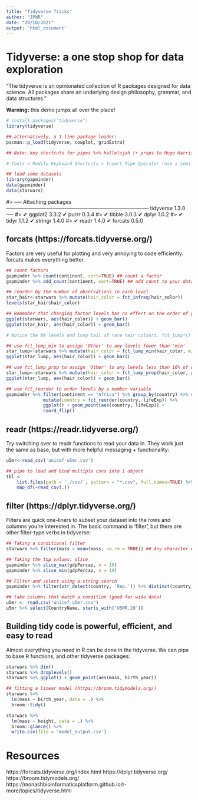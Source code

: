 ```yaml
---
title: "Tidyverse Tricks"
author: "JPWR"
date: "20/10/2021"
output: 'html_document'
---
```


# Tidyverse: a one stop shop for data exploration

"The tidyverse is an opinionated collection of R packages designed for data science. All packages share an underlying design philosophy, grammar, and data structures."

**Warning:** this demo jumps all over the place!

```r
# install.packages("tidyverse")
library(tidyverse)

## alternatively, a 1-line package loader:
pacman::p_load(tidyverse, cowplot, gridExtra)

## Note: key shortcuts for pipes %>% hallelujah (+ props to Hugo Harrison)

# Tools > Modify Keyboard Shortcuts > Insert Pipe Operator (use a semi-colon)

## load some datasets
library(gapminder)
data(gapminder)
data(starwars)
```


#> ── Attaching packages ─────────────────────────────────────── tidyverse 1.3.0 ──
#> ✔ ggplot2 3.3.2     ✔ purrr   0.3.4
#> ✔ tibble  3.0.3     ✔ dplyr   1.0.2
#> ✔ tidyr   1.1.2     ✔ stringr 1.4.0
#> ✔ readr   1.4.0     ✔ forcats 0.5.0

## forcats (https://forcats.tidyverse.org/)

Factors are very useful for plotting and very annoying to code efficiently. forcats makes everything better.

```r
## count factors
gapminder %>% count(continent, sort=TRUE) ## count a factor
gapminder %>% add_count(continent, sort=TRUE) ## add count to your dataframe

## reorder by the number of observations in each level
star_hair<-starwars %>% mutate(hair_color = fct_infreq(hair_color))
levels(star_hair$hair_color)

## Remember that changing factor levels has no effect on the order of your dataframe. Factor order appears in models and plots
ggplot(starwars, aes(hair_color)) + geom_bar()
ggplot(star_hair, aes(hair_color)) + geom_bar()

# Notice the NA levels and long tail of rare hair colours. fct_lump*() lumps rare levels together:

## use fct_lump_min to assign 'Other' to any levels fewer than 'min'
star_lump<-starwars %>% mutate(hair_color = fct_lump_min(hair_color, min = 2))
ggplot(star_lump, aes(hair_color)) + geom_bar()

## use fct_lump_prop to assign 'Other' to any levels less than 10% of observations
star_lump<-starwars %>% mutate(hair_color = fct_lump_prop(hair_color, prop = 0.1))
ggplot(star_lump, aes(hair_color)) + geom_bar()

## use fct_reorder to order levels by a number variable
gapminder %>% filter(continent == "Africa") %>% group_by(country) %>% summarise(lifeExp = mean(lifeExp)) %>% 
              mutate(country = fct_reorder(country, lifeExp)) %>% 
              ggplot() + geom_point(aes(country, lifeExp)) +
              coord_flip()
```

## readr (https://readr.tidyverse.org/)

Try switching over to readr functions to read your data in. They work just the same as base, but with more helpful messaging + functionality:

```r
u5mr<-read_csv('unicef-u5mr.csv')

## pipe to load and bind multiple csvs into 1 object
tbl <-
    list.files(path = './csv/', pattern = "*.csv", full.names=TRUE) %>% 
    map_df(~read_csv(.))
```


## filter (https://dplyr.tidyverse.org/)

Filters are quick one-liners to subset your dataset into the rows and columns you're interested in. The basic command is 'filter', but there are other filter-type verbs in tidyverse:

```r
## Taking a conditional filter
starwars %>% filter(mass > mean(mass, na.rm = TRUE)) ## Any character with mass above the mean mass

## Taking the top values: slice
gapminder %>% slice_max(gdpPercap, n = 10)
gapminder %>% slice_min(gdpPercap, n = 10)

## Filter and select using a string search 
gapminder %>% filter(str_detect(country, 'Rep.')) %>% distinct(country) # find the republics

## take columns that match a condition (good for wide data)
u5mr <- read.csv("unicef-u5mr.csv")
u5mr %>% select(CountryName, starts_with('U5MR.20'))

```

## Building tidy code is powerful, efficient, and easy to read

Almost everything you need in R can be done in the tidyverse. We can pipe to base R functions, and other tidyverse packages:

```r
starwars %>% dim()
starwars %>% droplevels()
starwars %>% ggplot() + geom_point(aes(mass, birth_year))

## fitting a linear model (https://broom.tidymodels.org/)
starwars %>%
  lm(mass ~ birth_year, data = .) %>%
  broom::tidy()

starwars %>%
  lm(mass ~ height, data = .) %>%
  broom::glance() %>% 
  write.csv(file = 'model_output.csv')
```

  
# Resources
https://forcats.tidyverse.org/index.html
https://dplyr.tidyverse.org/
https://broom.tidymodels.org/
https://monashbioinformaticsplatform.github.io/r-more/topics/tidyverse.html


